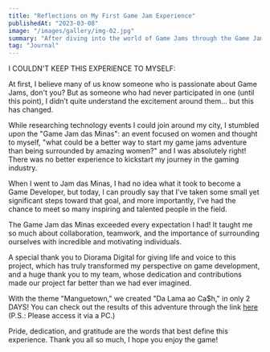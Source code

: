 ```yaml
---
title: "Reflections on My First Game Jam Experience"
publishedAt: "2023-03-08"
image: "/images/gallery/img-02.jpg"
summary: "After diving into the world of Game Jams through the Game Jam das Minas, I’m thrilled to share my journey of learning, teamwork, and growth. What began as a curiosity led to meaningful connections, valuable lessons in game development, and an unforgettable experience."
tag: "Journal"
---
```


I COULDN'T KEEP THIS EXPERIENCE TO MYSELF:

At first, I believe many of us know someone who is passionate about Game Jams, don't you? But as someone who had never participated in one (until this point), I didn’t quite understand the excitement around them... but this has changed.

While researching technology events I could join around my city, I stumbled upon the "Game Jam das Minas": an event focused on women and thought to myself, "what could be a better way to start my game jams adventure than being surrounded by amazing women?" and I was absolutely right! There was no better experience to kickstart my journey in the gaming industry.

When I went to Jam das Minas, I had no idea what it took to become a Game Developer, but today, I can proudly say that I’ve taken some small yet significant steps toward that goal, and more importantly, I’ve had the chance to meet so many inspiring and talented people in the field.

The Game Jam das Minas exceeded every expectation I had! It taught me so much about collaboration, teamwork, and the importance of surrounding ourselves with incredible and motivating individuals.

A special thank you to Diorama Digital for giving life and voice to this project, which has truly transformed my perspective on game development, and a huge thank you to my team, whose dedication and contributions made our project far better than we had ever imagined.

With the theme "Manguetown," we created "Da Lama ao Ca$h," in only 2 DAYS! You can check out the results of this adventure through the link <a href="">here <a/> (P.S.: Please access it via a PC.)

Pride, dedication, and gratitude are the words that best define this experience. Thank you all so much, I hope you enjoy the game!
